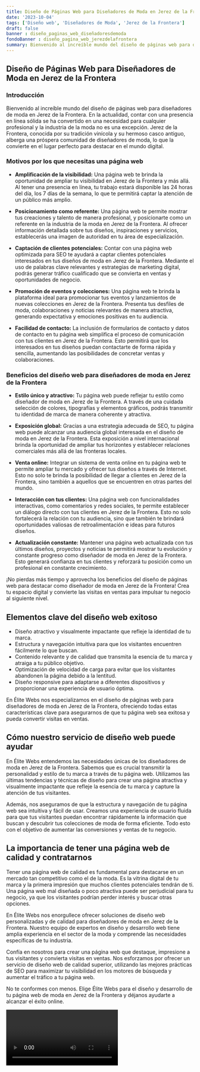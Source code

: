 ```yaml
---
title: Diseño de Páginas Web para Diseñadores de Moda en Jerez de la Frontera
date: '2023-10-04'
tags: ['Diseño web', 'Diseñadores de Moda', 'Jerez de la Frontera']
draft: false
banner : diseño_paginas_web_diseñadoresdemoda
fondoBanner : diseño_pagina_web_jerezdelafrontera
summary: Bienvenido al increíble mundo del diseño de páginas web para diseñadores de moda en Jerez de la Frontera. En la actualidad, contar con una presencia en línea sólida se ha convertido en una necesidad para cualquier profesional y la industria de la moda no es una excepción. Jerez de la Frontera, conocida por su tradición vinícola y su hermoso casco antiguo, alberga una próspera comunidad de diseñadores de moda, lo que la convierte en el lugar perfecto para destacar en el mundo digital.
---
```


## Diseño de Páginas Web para Diseñadores de Moda en Jerez de la Frontera

### Introducción

Bienvenido al increíble mundo del diseño de páginas web para diseñadores de moda en Jerez de la Frontera. En la actualidad, contar con una presencia en línea sólida se ha convertido en una necesidad para cualquier profesional y la industria de la moda no es una excepción. Jerez de la Frontera, conocida por su tradición vinícola y su hermoso casco antiguo, alberga una próspera comunidad de diseñadores de moda, lo que la convierte en el lugar perfecto para destacar en el mundo digital.

### Motivos por los que necesitas una página web

- **Amplificación de la visibilidad:** Una página web te brinda la oportunidad de ampliar tu visibilidad en Jerez de la Frontera y más allá. Al tener una presencia en línea, tu trabajo estará disponible las 24 horas del día, los 7 días de la semana, lo que te permitirá captar la atención de un público más amplio.

- **Posicionamiento como referente:** Una página web te permite mostrar tus creaciones y talento de manera profesional, y posicionarte como un referente en la industria de la moda en Jerez de la Frontera. Al ofrecer información detallada sobre tus diseños, inspiraciones y servicios, establecerás una imagen de autoridad en tu área de especialización.

- **Captación de clientes potenciales:** Contar con una página web optimizada para SEO te ayudará a captar clientes potenciales interesados en tus diseños de moda en Jerez de la Frontera. Mediante el uso de palabras clave relevantes y estrategias de marketing digital, podrás generar tráfico cualificado que se convierta en ventas y oportunidades de negocio.

- **Promoción de eventos y colecciones:** Una página web te brinda la plataforma ideal para promocionar tus eventos y lanzamientos de nuevas colecciones en Jerez de la Frontera. Presenta tus desfiles de moda, colaboraciones y noticias relevantes de manera atractiva, generando expectativa y emociones positivas en tu audiencia.

- **Facilidad de contacto:** La inclusión de formularios de contacto y datos de contacto en tu página web simplifica el proceso de comunicación con tus clientes en Jerez de la Frontera. Esto permitirá que los interesados en tus diseños puedan contactarte de forma rápida y sencilla, aumentando las posibilidades de concretar ventas y colaboraciones.

### Beneficios del diseño web para diseñadores de moda en Jerez de la Frontera

- **Estilo único y atractivo:** Tu página web puede reflejar tu estilo como diseñador de moda en Jerez de la Frontera. A través de una cuidada selección de colores, tipografías y elementos gráficos, podrás transmitir tu identidad de marca de manera coherente y atractiva.

- **Exposición global:** Gracias a una estrategia adecuada de SEO, tu página web puede alcanzar una audiencia global interesada en el diseño de moda en Jerez de la Frontera. Esta exposición a nivel internacional brinda la oportunidad de ampliar tus horizontes y establecer relaciones comerciales más allá de las fronteras locales.

- **Venta online:** Integrar un sistema de venta online en tu página web te permite ampliar tu mercado y ofrecer tus diseños a través de Internet. Esto no solo te brinda la posibilidad de llegar a clientes en Jerez de la Frontera, sino también a aquellos que se encuentren en otras partes del mundo.

- **Interacción con tus clientes:** Una página web con funcionalidades interactivas, como comentarios y redes sociales, te permite establecer un diálogo directo con tus clientes en Jerez de la Frontera. Esto no solo fortalecerá la relación con tu audiencia, sino que también te brindará oportunidades valiosas de retroalimentación e ideas para futuros diseños.

- **Actualización constante:** Mantener una página web actualizada con tus últimos diseños, proyectos y noticias te permitirá mostrar tu evolución y constante progreso como diseñador de moda en Jerez de la Frontera. Esto generará confianza en tus clientes y reforzará tu posición como un profesional en constante crecimiento.

¡No pierdas más tiempo y aprovecha los beneficios del diseño de páginas web para destacar como diseñador de moda en Jerez de la Frontera! Crea tu espacio digital y convierte las visitas en ventas para impulsar tu negocio al siguiente nivel.

<GifSeo />

<Cta />

## Elementos clave del diseño web exitoso

- Diseño atractivo y visualmente impactante que refleje la identidad de tu marca.
- Estructura y navegación intuitiva para que los visitantes encuentren fácilmente lo que buscan.
- Contenido relevante y de calidad que transmita la esencia de tu marca y atraiga a tu público objetivo.
- Optimización de velocidad de carga para evitar que los visitantes abandonen la página debido a la lentitud.
- Diseño responsive para adaptarse a diferentes dispositivos y proporcionar una experiencia de usuario óptima.

En Élite Webs nos especializamos en el diseño de páginas web para diseñadores de moda en Jerez de la Frontera, ofreciendo todas estas características clave para asegurarnos de que tu página web sea exitosa y pueda convertir visitas en ventas.

## Cómo nuestro servicio de diseño web puede ayudar

En Élite Webs entendemos las necesidades únicas de los diseñadores de moda en Jerez de la Frontera. Sabemos que es crucial transmitir la personalidad y estilo de tu marca a través de tu página web. Utilizamos las últimas tendencias y técnicas de diseño para crear una página atractiva y visualmente impactante que refleje la esencia de tu marca y capture la atención de tus visitantes.

Además, nos aseguramos de que la estructura y navegación de tu página web sea intuitiva y fácil de usar. Creamos una experiencia de usuario fluida para que tus visitantes puedan encontrar rápidamente la información que buscan y descubrir tus colecciones de moda de forma eficiente. Todo esto con el objetivo de aumentar las conversiones y ventas de tu negocio.

## La importancia de tener una página web de calidad y contratarnos

Tener una página web de calidad es fundamental para destacarse en un mercado tan competitivo como el de la moda. Es la vitrina digital de tu marca y la primera impresión que muchos clientes potenciales tendrán de ti. Una página web mal diseñada o poco atractiva puede ser perjudicial para tu negocio, ya que los visitantes podrían perder interés y buscar otras opciones.

En Élite Webs nos enorgullece ofrecer soluciones de diseño web personalizadas y de calidad para diseñadores de moda en Jerez de la Frontera. Nuestro equipo de expertos en diseño y desarrollo web tiene amplia experiencia en el sector de la moda y comprende las necesidades específicas de tu industria.

Confía en nosotros para crear una página web que destaque, impresione a tus visitantes y convierta visitas en ventas. Nos esforzamos por ofrecer un servicio de diseño web de calidad superior, utilizando las mejores prácticas de SEO para maximizar tu visibilidad en los motores de búsqueda y aumentar el tráfico a tu página web.

No te conformes con menos. Elige Élite Webs para el diseño y desarrollo de tu página web de moda en Jerez de la Frontera y déjanos ayudarte a alcanzar el éxito online.

<Video />

<CtaBot job='Diseñadores de Moda' city='Jerez de la Frontera'/>

<Gmaps query='Jerez de la Frontera+españa+maps' />